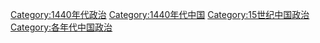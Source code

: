 [[Category:1440年代政治|Category:1440年代政治]]
[[Category:1440年代中国|Category:1440年代中国]]
[[Category:15世纪中国政治|Category:15世纪中国政治]]
[[Category:各年代中国政治|Category:各年代中国政治]]